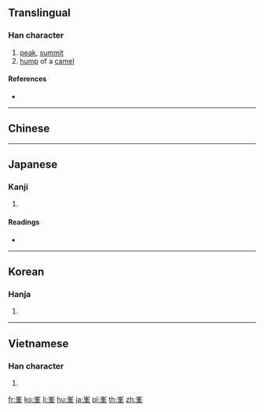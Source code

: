 {{character info/new}}
{{also|峰}}
==Translingual==

===Han character===
{{Han char|rn=46|rad=山|as=07|sn=10|four=22504|canj=UHEJ,XUHEJ|ids=⿱山夆}}

# [[peak]], [[summit]]
# [[hump]] of a [[camel]]

====References====
* {{Han ref|kx=0311.300|dkj=08093|dj=0611.300|hdz=10775.190|uh=5CEF|ud=23791}}

----

==Chinese==
{{zh-see|峰|v}}

----

==Japanese==

===Kanji===
{{ja-kanji|grade=|rs=山07}}

# {{defn|lang=ja|sort=山07}}

====Readings====
* {{ja-readings|on=[[ほう]] (hō)|kun=[[みね]] (mine)}}

----

==Korean==

===Hanja===
{{ko-hanja|hangeul=봉|rv=bong|mr=pong}}

# {{defn|lang=ko|sort=山07}}

----

==Vietnamese==

===Han character===
{{vi-hantu|[[phong]]|rs=山07}}

# {{defn|lang=vi|sort=山07}}

[[fr:峯]]
[[ko:峯]]
[[li:峯]]
[[hu:峯]]
[[ja:峯]]
[[pl:峯]]
[[th:峯]]
[[zh:峯]]